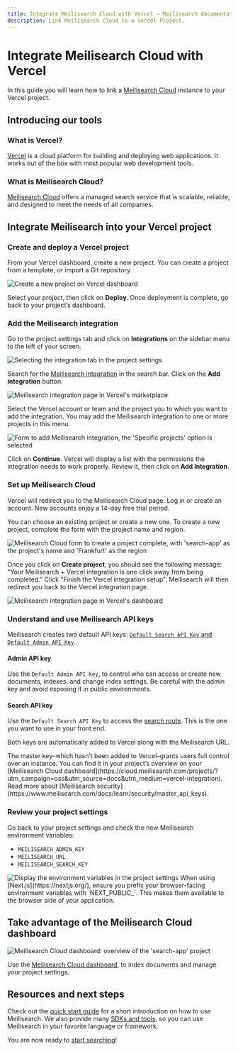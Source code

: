 ```yaml
---
title: Integrate Meilisearch Cloud with Vercel — Meilisearch documentation
description: Link Meilisearch Cloud to a Vercel Project.
---
```


# Integrate Meilisearch Cloud with Vercel

In this guide you will learn how to link a [Meilisearch Cloud](https://www.meilisearch.com/cloud?utm_campaign=oss&utm_source=docs&utm_medium=vercel-integration) instance to your Vercel project.

## Introducing our tools

### What is Vercel?

[Vercel](https://vercel.com/) is a cloud platform for building and deploying web applications. It works out of the box with most popular web development tools.

### What is Meilisearch Cloud?

[Meilisearch Cloud](https://www.meilisearch.com/cloud?utm_campaign=oss&utm_source=docs&utm_medium=vercel-integration) offers a managed search service that is scalable, reliable, and designed to meet the needs of all companies.

## Integrate Meilisearch into your Vercel project

### Create and deploy a Vercel project

From your Vercel dashboard, create a new project. You can create a project from a template, or import a Git repository.

<Frame>
  <img src="/assets/images/vercel/01.create-new-project-on-vercel-dashboard.png" alt="Create a new project on Vercel dashboard" />
</Frame>

Select your project, then click on **Deploy**. Once deployment is complete, go back to your project’s dashboard.

### Add the Meilisearch integration

Go to the project settings tab and click on **Integrations** on the sidebar menu to the left of your screen.

<Frame>
  <img src="/assets/images/vercel/02.project-settings-integrations-tab.png" alt="Selecting the integration tab in the project settings" />
</Frame>

Search for the [Meilisearch integration](https://vercel.com/integrations/meilisearch-cloud) in the search bar. Click on the **Add integration** button.

<Frame>
  <img src="/assets/images/vercel/03.meilisearch-cloud-integration-page-in-marketplace.png" alt="Meilisearch integration page in Vercel's marketplace" />
</Frame>

Select the Vercel account or team and the project you to which you want to add the integration. You may add the Meilisearch integration to one or more projects in this menu.

<Frame>
  <img src="/assets/images/vercel/04.add-meilisearch-cloud-form.png" alt="Form to add Meilisearch integration, the 'Specific projects' option is selected" />
</Frame>

Click on **Continue**. Vercel will display a list with the permissions the integration needs to work properly. Review it, then click on **Add Integration**.

### Set up Meilisearch Cloud

Vercel will redirect you to the Meilisearch Cloud page. Log in or create an account. New accounts enjoy a 14-day free trial period.

You can choose an existing project or create a new one. To create a new project, complete the form with the project name and region.

<Frame>
  <img src="/assets/images/vercel/05.create-a-meilisearch-cloud-project-form.png" alt="Meilisearch Cloud form to create a project complete, with 'search-app' as the project's name and 'Frankfurt' as the region" />
</Frame>

Once you click on **Create project**, you should see the following message: “Your Meilisearch + Vercel integration is one click away from being completed.” Click "Finish the Vercel integration setup". Meilisearch will then redirect you back to the Vercel integration page.

<Frame>
  <img src="/assets/images/vercel/06.meilisearch-cloud-integration-page-in-vercel-dashboard.png" alt="Meilisearch integration page in Vercel's dashboard" />
</Frame>

### Understand and use Meilisearch API keys

Meilisearch creates two default API keys: [`Default Search API Key` and `Default Admin API Key`](/learn/security/basic_security#obtaining-api-keys).

#### Admin API key

Use the `Default Admin API Key`, to control who can access or create new documents, indexes, and change index settings. Be careful with the admin key and avoid exposing it in public environments.

#### Search API key

Use the `Default Search API Key` to access the [search route](/reference/api/search). This is the one you want to use in your front end.

Both keys are automatically added to Vercel along with the Meilisearch URL.

<Tip>
The master key–which hasn’t been added to Vercel–grants users full control over an instance. You can find it in your project’s overview on your [Meilisearch Cloud dashboard](https://cloud.meilisearch.com/projects/?utm_campaign=oss&utm_source=docs&utm_medium=vercel-integration). Read more about [Meilisearch security](https://www.meilisearch.com/docs/learn/security/master_api_keys).
</Tip>

### Review your project settings

Go back to your project settings and check the new Meilisearch environment variables:

- `MEILISEARCH_ADMIN_KEY`
- `MEILISEARCH_URL`
- `MEILISEARCH_SEARCH_KEY`

<Frame>
  <img src="/assets/images/vercel/07.project-settings-environment-variables-tab.png" alt="Display the environment variables in the project settings" />
</Frame>

<Tip>
When using [Next.js](https://nextjs.org/), ensure you prefix your browser-facing environment variables with `NEXT_PUBLIC_`. This makes them available to the browser side of your application.
</Tip>

## Take advantage of the Meilisearch Cloud dashboard

<Frame>
  <img src="/assets/images/vercel/08.meilisearch-cloud-dashboard.png" alt="Meilisearch Cloud dashboard: overview of the 'search-app' project" />
</Frame>

Use the [Meilisearch Cloud dashboard](https://cloud.meilisearch.com/projects/?utm_campaign=oss&utm_source=docs&utm_medium=vercel-integration), to index documents and manage your project settings.

## Resources and next steps

Check out the [quick start guide](/learn/self_hosted/getting_started_with_self_hosted_meilisearch#add-documents) for a short introduction on how to use Meilisearch. We also provide many [SDKs and tools](/learn/resources/sdks), so you can use Meilisearch in your favorite language or framework.

You are now ready to [start searching](/reference/api/search)!
